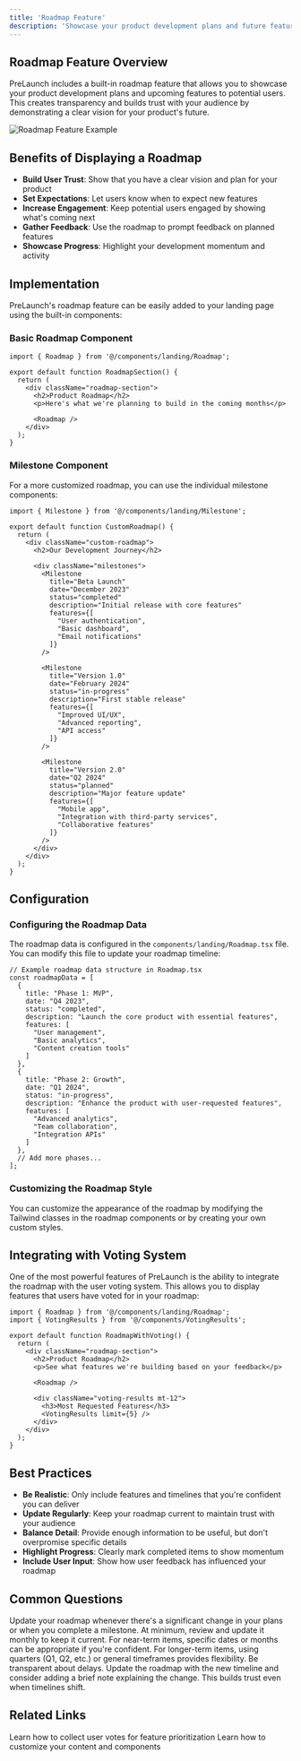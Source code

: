 ```yaml
---
title: 'Roadmap Feature'
description: 'Showcase your product development plans and future features'
---
```


## Roadmap Feature Overview

PreLaunch includes a built-in roadmap feature that allows you to showcase your product development plans and upcoming features to potential users. This creates transparency and builds trust with your audience by demonstrating a clear vision for your product's future.

<img src="/images/roadmap-demo.png" alt="Roadmap Feature Example" />

## Benefits of Displaying a Roadmap

- **Build User Trust**: Show that you have a clear vision and plan for your product
- **Set Expectations**: Let users know when to expect new features
- **Increase Engagement**: Keep potential users engaged by showing what's coming next
- **Gather Feedback**: Use the roadmap to prompt feedback on planned features
- **Showcase Progress**: Highlight your development momentum and activity

## Implementation

PreLaunch's roadmap feature can be easily added to your landing page using the built-in components:

### Basic Roadmap Component

```tsx
import { Roadmap } from '@/components/landing/Roadmap';

export default function RoadmapSection() {
  return (
    <div className="roadmap-section">
      <h2>Product Roadmap</h2>
      <p>Here's what we're planning to build in the coming months</p>
      
      <Roadmap />
    </div>
  );
}
```

### Milestone Component

For a more customized roadmap, you can use the individual milestone components:

```tsx
import { Milestone } from '@/components/landing/Milestone';

export default function CustomRoadmap() {
  return (
    <div className="custom-roadmap">
      <h2>Our Development Journey</h2>
      
      <div className="milestones">
        <Milestone 
          title="Beta Launch"
          date="December 2023"
          status="completed"
          description="Initial release with core features"
          features={[
            "User authentication",
            "Basic dashboard",
            "Email notifications"
          ]}
        />
        
        <Milestone 
          title="Version 1.0"
          date="February 2024"
          status="in-progress"
          description="First stable release"
          features={[
            "Improved UI/UX",
            "Advanced reporting",
            "API access"
          ]}
        />
        
        <Milestone 
          title="Version 2.0"
          date="Q2 2024"
          status="planned"
          description="Major feature update"
          features={[
            "Mobile app",
            "Integration with third-party services",
            "Collaborative features"
          ]}
        />
      </div>
    </div>
  );
}
```

## Configuration

### Configuring the Roadmap Data

The roadmap data is configured in the `components/landing/Roadmap.tsx` file. You can modify this file to update your roadmap timeline:

```tsx
// Example roadmap data structure in Roadmap.tsx
const roadmapData = [
  {
    title: "Phase 1: MVP",
    date: "Q4 2023",
    status: "completed",
    description: "Launch the core product with essential features",
    features: [
      "User management",
      "Basic analytics",
      "Content creation tools"
    ]
  },
  {
    title: "Phase 2: Growth",
    date: "Q1 2024",
    status: "in-progress",
    description: "Enhance the product with user-requested features",
    features: [
      "Advanced analytics",
      "Team collaboration",
      "Integration APIs"
    ]
  },
  // Add more phases...
];
```

### Customizing the Roadmap Style

You can customize the appearance of the roadmap by modifying the Tailwind classes in the roadmap components or by creating your own custom styles.

## Integrating with Voting System

One of the most powerful features of PreLaunch is the ability to integrate the roadmap with the user voting system. This allows you to display features that users have voted for in your roadmap:

```tsx
import { Roadmap } from '@/components/landing/Roadmap';
import { VotingResults } from '@/components/VotingResults';

export default function RoadmapWithVoting() {
  return (
    <div className="roadmap-section">
      <h2>Product Roadmap</h2>
      <p>See what features we're building based on your feedback</p>
      
      <Roadmap />
      
      <div className="voting-results mt-12">
        <h3>Most Requested Features</h3>
        <VotingResults limit={5} />
      </div>
    </div>
  );
}
```

## Best Practices

- **Be Realistic**: Only include features and timelines that you're confident you can deliver
- **Update Regularly**: Keep your roadmap current to maintain trust with your audience
- **Balance Detail**: Provide enough information to be useful, but don't overpromise specific details
- **Highlight Progress**: Clearly mark completed items to show momentum
- **Include User Input**: Show how user feedback has influenced your roadmap

## Common Questions

<AccordionGroup>
  <Accordion title="How frequently should I update the roadmap?">
    Update your roadmap whenever there's a significant change in your plans or when you complete a milestone. At minimum, review and update it monthly to keep it current.
  </Accordion>
  <Accordion title="Should I include specific dates?">
    For near-term items, specific dates or months can be appropriate if you're confident. For longer-term items, using quarters (Q1, Q2, etc.) or general timeframes provides flexibility.
  </Accordion>
  <Accordion title="How do I handle delayed features?">
    Be transparent about delays. Update the roadmap with the new timeline and consider adding a brief note explaining the change. This builds trust even when timelines shift.
  </Accordion>
</AccordionGroup>

## Related Links

<CardGroup cols={2}>
  <Card
    title="User Voting System"
    icon="thumbs-up"
    href="/features/voting"
  >
    Learn how to collect user votes for feature prioritization
  </Card>
  <Card
    title="Customization"
    icon="brush"
    href="/customization/content"
  >
    Learn how to customize your content and components
  </Card>
</CardGroup> 